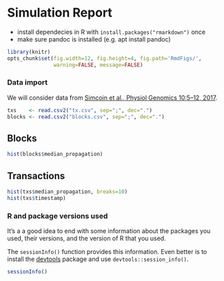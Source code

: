 # Simulation Report

* install dependecies in R with `install.packages("rmarkdown")` once
* make sure pandoc is installed (e.g. apt install pandoc)


```r
library(knitr)
opts_chunk$set(fig.width=12, fig.height=4, fig.path='RmdFigs/',
               warning=FALSE, message=FALSE)

```

### Data import

We will consider data from [Simcoin et al., Physiol Genomics 10:5&ndash;12,
2017](http://www.ncbi.nlm.nih.gov/pubmed/12118100).

```r
txs    <- read.csv2("tx.csv", sep=";", dec=".")
blocks <- read.csv2("blocks.csv", sep=";", dec=".")


```

##  Blocks

```r
hist(blocks$median_propagation)


```

## Transactions

```r
hist(txs$median_propagation, breaks=10)
hist(txs$timestamp)

```

### R and package versions used

It's a a good idea to end with some information about the packages you
used, their versions, and the version of R that you used.

The `sessionInfo()` function provides this information. Even better is
to install the [devtools](https://github.com/hadley/devtools) package
and use `devtools::session_info()`.

```r
sessionInfo()
```
